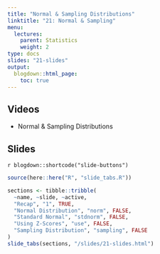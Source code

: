 ```yaml
---
title: "Normal & Sampling Distributions"
linktitle: "21: Normal & Sampling"
menu:
  lectures:
    parent: Statistics
    weight: 2
type: docs
slides: "21-slides"
output:
  blogdown::html_page:
    toc: true
---
```


## Videos

- Normal & Sampling Distributions

## Slides

`r blogdown::shortcode("slide-buttons")`

```r

source(here::here("R", "slide_tabs.R"))

sections <- tibble::tribble(
  ~name, ~slide, ~active,
  "Recap", "1", TRUE,
  "Normal Distribution", "norm", FALSE,
  "Standard Normal", "stdnorm", FALSE,
  "Using Z-Scores", "use", FALSE,
  "Sampling Distribution", "sampling", FALSE
)
slide_tabs(sections, "/slides/21-slides.html")
```